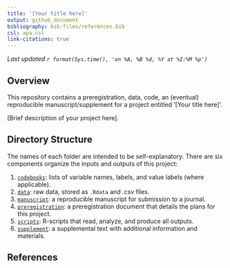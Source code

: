 ```yaml
---
title: '[Your title here]'
output: github_document
bibliography: bib-files/references.bib
csl: apa.csl
link-citations: true
---
```


*Last updated `r format(Sys.time(), 'on %A, %B %d, %Y at %I:%M %p')`*

## Overview

This repository contains a preregistration, data, code, an (eventual) reproducible manuscript/supplement for a project entitled '[Your title here]'.

[Brief description of your project here].

## Directory Structure

The names of each folder are intended to be self-explanatory. There are six components organize the inputs and outputs of this project:

1.  [`codebooks`](https://github.com/HannaSchleihauf/Counterfactual_Curiosity/tree/master/codebooks): lists of variable names, labels, and value labels (where applicable).
2.  [`data`](https://github.com/HannaSchleihauf/Counterfactual_Curiosity/tree/master/data): raw data, stored as `.Rdata` and .csv files.
3.  [`manuscript`](https://github.com/HannaSchleihauf/Counterfactual_Curiosity/tree/master/manuscript): a reproducible manuscript for submission to a journal.
4.  [`preregistration`](https://github.com/HannaSchleihauf/Counterfactual_Curiosity/tree/master/preregistration): a preregistration document that details the plans for this project.
5.  [`scripts`](https://github.com/HannaSchleihauf/Counterfactual_Curiosity/tree/master/scripts): R-scripts that read, analyze, and produce all outputs.
6.  [`supplement`](https://github.com/HannaSchleihauf/Counterfactual_Curiosity/tree/master/supplement): a supplemental text with additional information and materials.

## References

           
